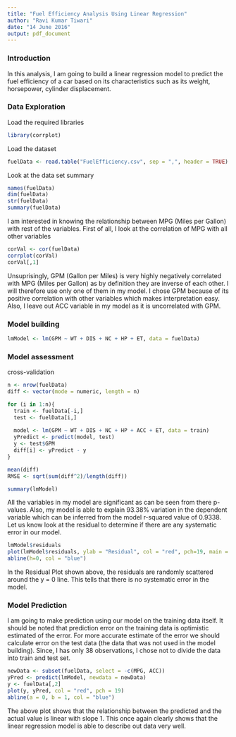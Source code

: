 ```yaml
---
title: "Fuel Efficiency Analysis Using Linear Regression"
author: "Ravi Kumar Tiwari"
date: "14 June 2016"
output: pdf_document
---
```


### Introduction
In this analysis, I am going to build a linear regression model to predict the fuel efficiency of a car based on its characteristics such as its weight, horsepower, cylinder displacement. 

### Data Exploration
Load the required libraries
```r
library(corrplot)
```

Load the dataset
```r
fuelData <- read.table("FuelEfficiency.csv", sep = ",", header = TRUE)
```

Look at the data set summary
```r
names(fuelData)
dim(fuelData)
str(fuelData)
summary(fuelData)
```

I am interested in knowing the relationship between MPG (Miles per Gallon) with rest of the variables. First of all, I look at the correlation of MPG with all other variables  

```r
corVal <- cor(fuelData)
corrplot(corVal)
corVal[,1]
```

Unsuprisingly, GPM (Gallon per Miles) is very highly negatively correlated with MPG (Miles per Gallon) as by definition they are inverse of each other. I will therefore use only one of them in my model. I chose GPM because of its positive correlation with other variables which makes interpretation easy. Also, I leave out ACC variable in my model as it is uncorrelated with GPM. 

### Model building
```r
lmModel <- lm(GPM ~ WT + DIS + NC + HP + ET, data = fuelData)
```

### Model assessment
cross-validation
```r
n <- nrow(fuelData)
diff <- vector(mode = numeric, length = n)

for (i in 1:n){
  train <- fuelData[-i,]
  test <- fuelData[i,]
  
  model <- lm(GPM ~ WT + DIS + NC + HP + ACC + ET, data = train)
  yPredict <- predict(model, test)
  y <- test$GPM
  diff[i] <- yPredict - y
}

mean(diff)
RMSE <- sqrt(sum(diff^2)/length(diff))
```



```r
summary(lmModel)
```

All the variables in my model are significant as can be seen from there p-values. Also, my model is able to explain 93.38% variation in the dependent variable which can be inferred from the model r-squared value of 0.9338. Let us know look at the residual to determine if there are any systematic  error in our model.

```r
lmModel$residuals
plot(lmModel$residuals, ylab = "Residual", col = "red", pch=19, main = "Residual Plot")
abline(h=0, col = "blue")
```

In the Residual Plot shown above, the residuals are randomly scattered around the y = 0 line. This tells that there is no systematic error in the model.

### Model Prediction

I am going to make prediction using our model on the training data itself. It should be noted that prediction error on the training data is optimistic estimated of the error. For more accurate estimate of the error we should calculate error on the test data (the data that was not used in the model building). Since, I has only 38 observations, I chose not to divide the data into train and test set. 

```r
newData <- subset(fuelData, select = -c(MPG, ACC))
yPred <- predict(lmModel, newdata = newData)
y <- fuelData[,2]
plot(y, yPred, col = "red", pch = 19)
abline(a = 0, b = 1, col = "blue")
```

The above plot shows that the relationship between the predicted and the actual value is linear with slope 1. This once again clearly shows that the linear regression model is able to describe out data very well.



